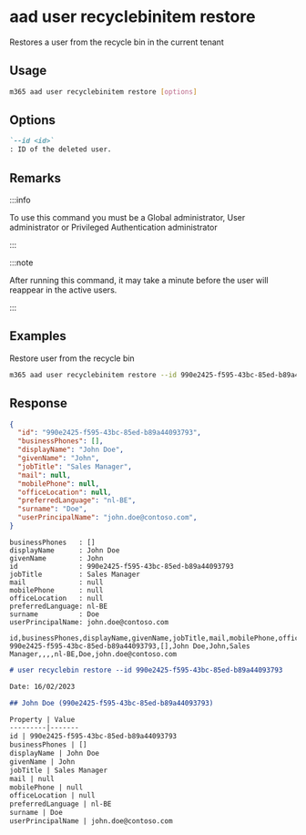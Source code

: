 
# aad user recyclebinitem restore

Restores a user from the recycle bin in the current tenant

## Usage

```sh
m365 aad user recyclebinitem restore [options]
```

## Options

```md definition-list
`--id <id>`
: ID of the deleted user.
```

<Global />

## Remarks

:::info

To use this command you must be a Global administrator, User administrator or Privileged Authentication administrator

:::

:::note

After running this command, it may take a minute before the user will reappear in the active users.

:::

## Examples

Restore user from the recycle bin

```sh
m365 aad user recyclebinitem restore --id 990e2425-f595-43bc-85ed-b89a44093793
```

## Response

<Tabs>
  <TabItem value="JSON">

  ```json
  {
    "id": "990e2425-f595-43bc-85ed-b89a44093793",
    "businessPhones": [],
    "displayName": "John Doe",
    "givenName": "John",
    "jobTitle": "Sales Manager",
    "mail": null,
    "mobilePhone": null,
    "officeLocation": null,
    "preferredLanguage": "nl-BE",
    "surname": "Doe",
    "userPrincipalName": "john.doe@contoso.com",
  }
  ```

  </TabItem>
  <TabItem value="Text">

  ```text
  businessPhones   : []
  displayName      : John Doe
  givenName        : John
  id               : 990e2425-f595-43bc-85ed-b89a44093793
  jobTitle         : Sales Manager
  mail             : null
  mobilePhone      : null
  officeLocation   : null
  preferredLanguage: nl-BE
  surname          : Doe
  userPrincipalName: john.doe@contoso.com
  ```

  </TabItem>
  <TabItem value="CSV">

  ```csv
  id,businessPhones,displayName,givenName,jobTitle,mail,mobilePhone,officeLocation,preferredLanguage,surname,userPrincipalName
  990e2425-f595-43bc-85ed-b89a44093793,[],John Doe,John,Sales Manager,,,,nl-BE,Doe,john.doe@contoso.com
  ```

  </TabItem>
  <TabItem value="Markdown">

  ```md
  # user recyclebin restore --id 990e2425-f595-43bc-85ed-b89a44093793

  Date: 16/02/2023

  ## John Doe (990e2425-f595-43bc-85ed-b89a44093793)

  Property | Value
  ---------|-------
  id | 990e2425-f595-43bc-85ed-b89a44093793
  businessPhones | []
  displayName | John Doe
  givenName | John
  jobTitle | Sales Manager
  mail | null
  mobilePhone | null
  officeLocation | null
  preferredLanguage | nl-BE
  surname | Doe
  userPrincipalName | john.doe@contoso.com
  ```

  </TabItem>
</Tabs>

